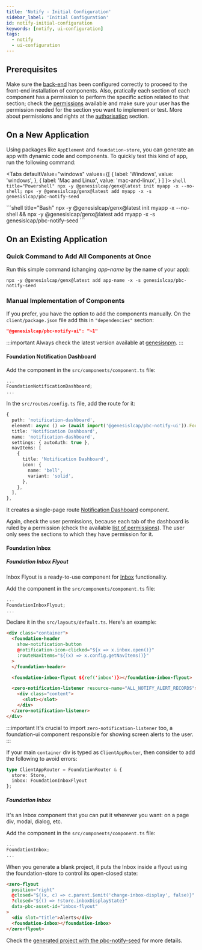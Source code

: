---
title: 'Notify - Initial Configuration'
sidebar_label: 'Initial Configuration'
id: notify-initial-configuration
keywords: [notify, ui-configuration]
tags:
  - notify
  - ui-configuration
---


## Prerequisites

Make sure the [back-end](/docs/05_components/notifications/notifications-server/01_configuring-runtime.mdx) has been configured correctly to proceed to the front-end installation of components. Also, pratically each section of each component has a permission to perform the specific action related to that section; check the [permissions](/docs/05_components/notifications/notifications-ui/03_permissions.mdx) available and make sure your user has the permission needed for the section you want to implement or test. More about permissions and rights at the [authorisation](/docs/03_server/05_access-control/09_authorisation.mdx) section.

## On a New Application

Using packages like `AppElement` and `foundation-store`, you can generate an app with dynamic code and components. To quickly test this kind of app, run the following command:

<Tabs
  defaultValue="windows"
  values={[
    { label: 'Windows', value: 'windows', },
    { label: 'Mac and Linux', value: 'mac-and-linux', }
  ]
}>
  <TabItem value="windows">
    ```shell title="Powershell"
    npx -y @genesislcap/genx@latest init myapp -x --no-shell; npx -y @genesislcap/genx@latest add myapp -x -s genesislcap/pbc-notify-seed
    ```
  </TabItem>

  <TabItem value= 'mac-and-linux'>
    ```shell title="Bash"
    npx -y @genesislcap/genx@latest init myapp -x --no-shell && npx -y @genesislcap/genx@latest add myapp -x -s genesislcap/pbc-notify-seed
    ```
  </TabItem>
</Tabs>

## On an Existing Application

### Quick Command to Add All Components at Once

Run this simple command (changing _app-name_ by the name of your app):
```shell
npx -y @genesislcap/genx@latest add app-name -x -s genesislcap/pbc-notify-seed
```

### Manual Implementation of Components

If you prefer, you have the option to add the components manually. On the `client/package.json` file add this in `"dependencies"` section:

```json
"@genesislcap/pbc-notify-ui": "~1"
```

:::important
Always check the latest version available at [genesisnpm](https://www.npmjs.com/~genesisnpm).
:::

#### Foundation Notification Dashboard

Add the component in the `src/components/component.ts` file:
```typescript
...
FoundationNotificationDashboard;
...
```

In the `src/routes/config.ts` file, add the route for it:

```typescript
{
  path: 'notification-dashboard',
  element: async () => (await import('@genesislcap/pbc-notify-ui')).FoundationNotificationDashboard,
  title: 'Notification Dashboard',
  name: 'notification-dashboard',
  settings: { autoAuth: true },
  navItems: [
    {
      title: 'Notification Dashboard',
      icon: {
        name: 'bell',
        variant: 'solid',
      },
    },
  ],
},
```

It creates a single-page route [Notification Dashboard](/../../notifications-ui/notify-ui-components#notification-dashboard) component.

Again, check the user permissions, because each tab of the dashboard is ruled by a permission (check the available [list of permissions](/docs/05_components/notifications/notifications-ui/03_permissions.mdx)). The user only sees the sections to which they have permission for it.

#### Foundation Inbox

##### Foundation Inbox Flyout

Inbox Flyout is a ready-to-use component for [Inbox](/../../notifications-ui/notify-ui-components#inbox) functionality.

Add the component in the `src/components/component.ts` file:
```typescript
...
FoundationInboxFlyout;
...
```

Declare it in the `src/layouts/default.ts`. Here's an example:

```html
<div class="container">
  <foundation-header
    show-notification-button
    @notification-icon-clicked="${x => x.inbox.open()}"
    :routeNavItems="${(x) => x.config.getNavItems()}"
  >
  </foundation-header>

  <foundation-inbox-flyout ${ref('inbox')}></foundation-inbox-flyout>

  <zero-notification-listener resource-name="ALL_NOTIFY_ALERT_RECORDS">
    <div class="content">
      <slot></slot>
    </div>
  </zero-notification-listener>
</div>
```

:::important
It's crucial to import ```zero-notification-listener``` too, a foundation-ui component responsible for showing screen alerts to the user.
:::

If your main `container` div is typed as `ClientAppRouter`, then consider to add the following to avoid errors:
```typescript
type ClientAppRouter = FoundationRouter & {
  store: Store,
  inbox: FoundationInboxFlyout
};
```

##### Foundation Inbox

It's an Inbox component that you can put it wherever you want: on a page div, modal, dialog, etc. 

Add the component in the `src/components/component.ts` file:
```typescript
...
FoundationInbox;
...
```

When you generate a blank project, it puts the Inbox inside a flyout using the foundation-store to control its open-closed state:

```html
<zero-flyout
  position="right"
  @closed="${(x, c) => c.parent.$emit('change-inbox-display', false)}"
  ?closed="${() => !store.inboxDisplayState}"
  data-pbc-asset-id="inbox-flyout"
>
  <div slot="title">Alerts</div>
  <foundation-inbox></foundation-inbox>
</zero-flyout>
```

Check the [generated project with the pbc-notify-seed](#on-a-new-application) for more details.